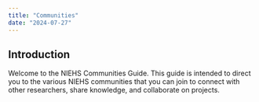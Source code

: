 ```yaml
---
title: "Communities"
date: "2024-07-27"
---
```


## Introduction

Welcome to the NIEHS Communities Guide. This guide is intended to direct you to the various NIEHS communities that you can join to connect with other researchers, share knowledge, and collaborate on projects.